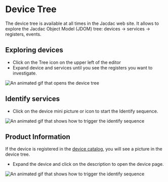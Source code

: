 # Device Tree

The device tree is available at all times in the Jacdac web site. It allows to explore the Jacdac Object Model (JDOM) tree: devices -> services -> registers, events.

## Exploring devices

-   Click on the Tree icon on the upper left of the editor
-   Expand device and services until you see the registers you want to investigate.

![An animated gif that opens the device tree](./device-tree/registers.gif)

## Identify services

-   Click on the device mini picture or icon to start the Identify sequence.

![An animated gif that shows how to trigger the identify sequence](./device-tree/identify.gif)

## Product Information

If the device is registered in the [device catalog](/devices), you will see a picture in the device tree.

-   Expand the device and click on the description to open the device page.

![An animated gif that shows how to trigger the identify sequence](./device-tree/productinfo.gif)
